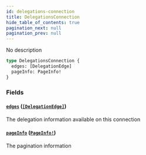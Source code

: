 ```yaml
---
id: delegations-connection
title: DelegationsConnection
hide_table_of_contents: true
pagination_next: null
pagination_prev: null
---
```



No description

```graphql
type DelegationsConnection {
  edges: [DelegationEdge]
  pageInfo: PageInfo!
}
```


### Fields

#### [`edges`](#) ([`[DelegationEdge]`](/docs/testnet/graphql/objects/delegation-edge))

The delegation information available on this connection


#### [`pageInfo`](#) ([`PageInfo!`](/docs/testnet/graphql/objects/page-info))

The pagination information





